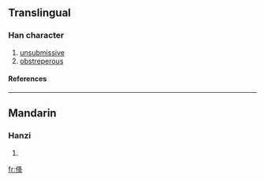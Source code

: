 ==Translingual==
===Han character===
{{Han char|rad=人|as=06|sn=8|four=|canj=人竹水手 (OHEQ)}}
# [[unsubmissive]]
# [[obstreperous]]
====References====
{{Han ref|kx=0100.100|dkj=00549|dj=0212.060|hdz=10151.050|uh=4F6D|ud=20333}}
----
==Mandarin==
===Hanzi===
{{cmn-hanzi|pin=[[xiáng]] (xiang2)|wg=hsiang<sup>2</sup>}}
# {{defn|Mandarin}}

[[fr:佭]]